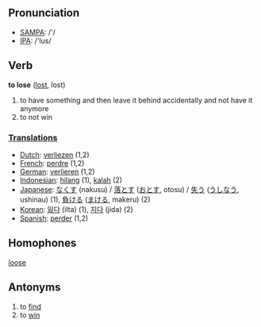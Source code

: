 == Pronunciation ==
*[[w:SAMPA|SAMPA]]: /'/
*[[w:IPA|IPA]]: /'lus/

== Verb ==

'''to lose''' ([[lost]], lost)

#to have something and then leave it behind accidentally and not have it anymore
#to not win

===[[Translation]]s===
*[[Dutch]]: [[verliezen]] (1,2)
*[[French]]: [[perdre]] (1,2)
*[[German]]: [[verlieren]] (1,2)
*[[Indonesian]]: [[hilang]] (1), [[kalah]] (2)
*[[Japanese]]: [[なくす]] (nakusu) / [[落とす]] ([[おとす]], otosu) / [[失う]] ([[うしなう]], ushinau) (1), [[負ける]] ([[まける]], makeru) (2)
*[[Korean]]: [[잃다]] (ilta) (1), [[지다]] (jida) (2)
*[[Spanish]]: [[perder]] (1,2)

== Homophones ==

[[loose]]

== Antonyms ==

# to [[find]]
# to [[win]]